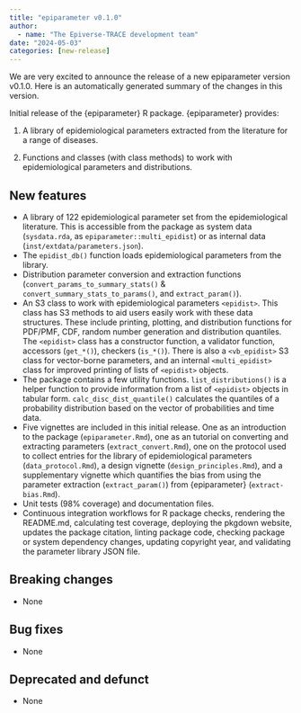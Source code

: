 ```yaml
---
title: "epiparameter v0.1.0"
author:
  - name: "The Epiverse-TRACE development team"
date: "2024-05-03"
categories: [new-release]
---
```


We are very excited to announce the release of a new epiparameter version v0.1.0.
Here is an automatically generated summary of the changes in this version.

Initial release of the {epiparameter} R package. {epiparameter} provides:

1. A library of epidemiological parameters extracted from the literature for a range of diseases.

2. Functions and classes (with class methods) to work with epidemiological parameters and distributions.

## New features

* A library of 122 epidemiological parameter set from the epidemiological literature. This is accessible from the package as system data (`sysdata.rda`, as `epiparameter::multi_epidist`) or as internal data (`inst/extdata/parameters.json`).
* The `epidist_db()` function loads epidemiological parameters from the library.
* Distribution parameter conversion and extraction functions (`convert_params_to_summary_stats()` & `convert_summary_stats_to_params()`, and `extract_param()`).
* An S3 class to work with epidemiological parameters `<epidist>`. This class has S3 methods to aid users easily work with these data structures. These include printing, plotting, and distribution functions for PDF/PMF, CDF, random number generation and distribution quantiles. The `<epidist>` class has a constructor function, a validator function, accessors (`get_*()`), checkers (`is_*()`). There is also a `<vb_epidist>` S3 class for vector-borne parameters, and an internal `<multi_epidist>` class for improved printing of lists of `<epidist>` objects.
* The package contains a few utility functions. `list_distributions()` is a helper function to provide information from a list of `<epidist>` objects in tabular form. `calc_disc_dist_quantile()` calculates the quantiles of a probability distribution based on the vector of probabilities and time data.
* Five vignettes are included in this initial release. One as an introduction to the package (`epiparameter.Rmd`), one as an tutorial on converting and extracting parameters (`extract_convert.Rmd`), one on the protocol used to collect entries for the library of epidemiological parameters (`data_protocol.Rmd`), a design vignette (`design_principles.Rmd`), and a supplementary vignette which quantifies the bias from using the parameter extraction (`extract_param()`) from {epiparameter} (`extract-bias.Rmd`).
* Unit tests (98% coverage) and documentation files.
* Continuous integration workflows for R package checks, rendering the README.md, calculating test coverage, deploying the pkgdown website, updates the package citation, linting package code, checking package or system dependency changes, updating copyright year, and validating the parameter library JSON file.

## Breaking changes

* None

## Bug fixes

* None

## Deprecated and defunct

* None

